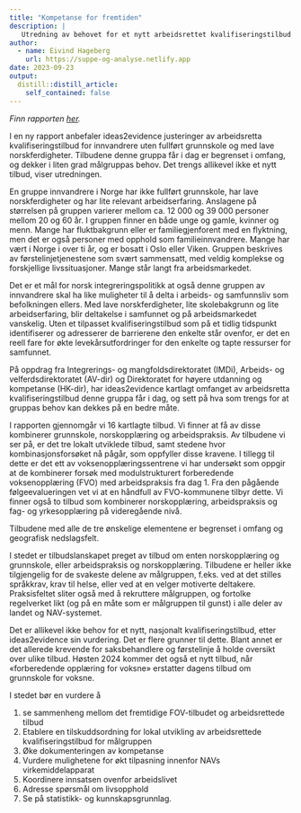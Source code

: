 ```yaml
---
title: "Kompetanse for fremtiden"
description: |
   Utredning av behovet for et nytt arbeidsrettet kvalifiseringstilbud for innvandrere med lave norskferdigheter og lite formell kompetanse.
author:
  - name: Eivind Hageberg
    url: https://suppe-og-analyse.netlify.app
date: 2023-09-23
output:
  distill::distill_article:
    self_contained: false
---
```


*Finn rapporten [her](https://ideas2evidence.com/index.php/news/ny-rapport-arbeidsretta-kvalifiseringstilbud).*

I en ny rapport anbefaler ideas2evidence justeringer av arbeidsretta kvalifiseringstilbud for innvandrere uten fullført grunnskole og med lave norskferdigheter. Tilbudene denne gruppa får i dag er begrenset i omfang, og dekker i liten grad målgruppas behov. Det trengs allikevel ikke et nytt tilbud, viser utredningen.

En gruppe innvandrere i Norge har ikke fullført grunnskole, har lave norskferdigheter og har lite relevant arbeidserfaring. Anslagene på størrelsen på gruppen varierer mellom ca. 12 000 og 39 000 personer mellom 20 og 60 år. I gruppen finner en både unge og gamle, kvinner og menn. Mange har fluktbakgrunn eller er familiegjenforent med en flyktning, men det er også personer med opphold som familieinnvandrere. Mange har vært i Norge i over ti år, og er bosatt i Oslo eller Viken. Gruppen beskrives av førstelinjetjenestene som svært sammensatt, med veldig komplekse og forskjellige livssituasjoner. Mange står langt fra arbeidsmarkedet.

Det er et mål for norsk integreringspolitikk at også denne gruppen av innvandrere skal ha like muligheter til å delta i arbeids- og samfunnsliv som befolkningen ellers. Med lave norskferdigheter, lite skolebakgrunn og lite arbeidserfaring, blir deltakelse i samfunnet og på arbeidsmarkedet vanskelig. Uten et tilpasset kvalifiseringstilbud som på et tidlig tidspunkt identifiserer og adresserer de barrierene den enkelte står ovenfor, er det en reell fare for økte levekårsutfordringer for den enkelte og tapte ressurser for samfunnet.

På oppdrag fra Integrerings- og mangfoldsdirektoratet (IMDi), Arbeids- og velferdsdirektoratet (AV-dir) og Direktoratet for høyere utdanning og kompetanse (HK-dir), har ideas2evidence kartlagt omfanget av arbeidsretta kvalifiseringstilbud denne gruppa får i dag, og sett på hva som trengs for at gruppas behov kan dekkes på en bedre måte.

I rapporten gjennomgår vi 16 kartlagte tilbud. Vi finner at få av disse kombinerer grunnskole, norskopplæring og arbeidspraksis. Av tilbudene vi ser på, er det tre lokalt utviklede tilbud, samt stedene hvor kombinasjonsforsøket nå pågår, som oppfyller disse kravene. I tillegg til dette er det ett av voksenopplæringssentrene vi har undersøkt som oppgir at de kombinerer forsøk med modulstrukturert forberedende voksenopplæring (FVO) med arbeidspraksis fra dag 1. Fra den pågående følgeevalueringen vet vi at en håndfull av FVO-kommunene tilbyr dette. Vi finner også to tilbud som kombinerer norskopplæring, arbeidspraksis og fag- og yrkesopplæring på videregående nivå.

Tilbudene med alle de tre ønskelige elementene er begrenset i omfang og geografisk nedslagsfelt.

I stedet er tilbudslanskapet preget av tilbud om enten norskopplæring og grunnskole, eller arbeidspraksis og norskopplæring. Tilbudene er heller ikke tilgjengelig for de svakeste delene av målgruppen, f.eks. ved at det stilles språkkrav, krav til helse, eller ved at en velger motiverte deltakere. Praksisfeltet sliter også med å rekruttere målgruppen, og fortolke regelverket likt (og på en måte som er målgruppen til gunst) i alle deler av landet og NAV-systemet.

Det er allikevel ikke behov for et nytt, nasjonalt kvalifiseringstilbud, etter ideas2evidence sin vurdering. Det er flere grunner til dette. Blant annet er det allerede krevende for saksbehandlere og førstelinje å holde oversikt over ulike tilbud. Høsten 2024 kommer det også et nytt tilbud, når «forberedende opplæring for voksne» erstatter dagens tilbud om grunnskole for voksne.

I stedet bør en vurdere å

1. se sammenheng mellom det fremtidige FOV-tilbudet og arbeidsrettede tilbud
2. Etablere en tilskuddsordning for lokal utvikling av arbeidsrettede kvalifiseringstilbud for målgruppen
3. Øke dokumenteringen av kompetanse
4. Vurdere mulighetene for økt tilpasning innenfor NAVs virkemiddelapparat
5. Koordinere innsatsen ovenfor arbeidslivet
6. Adresse spørsmål om livsopphold
7. Se på statistikk- og kunnskapsgrunnlag.